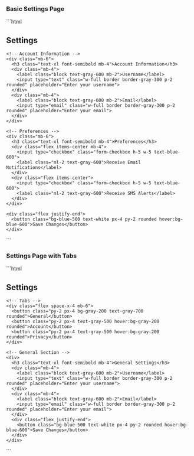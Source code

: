 
### Basic Settings Page

<BasicSettingsPage />
```html
<div class="min-h-screen bg-gray-100 p-8">
  <div class="max-w-xl mx-auto bg-white rounded-lg shadow-md p-6">
    <h2 class="text-2xl font-bold mb-6 text-gray-800">Settings</h2>
    
    <!-- Account Information -->
    <div class="mb-6">
      <h3 class="text-xl font-semibold mb-4">Account Information</h3>
      <div class="mb-4">
        <label class="block text-gray-600 mb-2">Username</label>
        <input type="text" class="w-full border border-gray-300 p-2 rounded" placeholder="Enter your username">
      </div>
      <div class="mb-4">
        <label class="block text-gray-600 mb-2">Email</label>
        <input type="email" class="w-full border border-gray-300 p-2 rounded" placeholder="Enter your email">
      </div>
    </div>

    <!-- Preferences -->
    <div class="mb-6">
      <h3 class="text-xl font-semibold mb-4">Preferences</h3>
      <div class="flex items-center mb-4">
        <input type="checkbox" class="form-checkbox h-5 w-5 text-blue-600">
        <label class="ml-2 text-gray-600">Receive Email Notifications</label>
      </div>
      <div class="flex items-center">
        <input type="checkbox" class="form-checkbox h-5 w-5 text-blue-600">
        <label class="ml-2 text-gray-600">Receive SMS Alerts</label>
      </div>
    </div>
    
    <div class="flex justify-end">
      <button class="bg-blue-500 text-white px-4 py-2 rounded hover:bg-blue-600">Save Changes</button>
    </div>
  </div>
</div>
```

### Settings Page with Tabs

<SettingsPagewithTabs />
```html
<div class="bg-gray-100 min-h-screen p-8">
  <div class="max-w-2xl mx-auto bg-white rounded-lg shadow-md p-6">
    <h2 class="text-2xl font-bold mb-6">Settings</h2>
    
    <!-- Tabs -->
    <div class="flex space-x-4 mb-6">
      <button class="py-2 px-4 bg-gray-200 text-gray-700 rounded">General</button>
      <button class="py-2 px-4 text-gray-500 hover:bg-gray-200 rounded">Account</button>
      <button class="py-2 px-4 text-gray-500 hover:bg-gray-200 rounded">Privacy</button>
    </div>
    
    <!-- General Section -->
    <div>
      <h3 class="text-xl font-semibold mb-4">General Settings</h3>
      <div class="mb-4">
        <label class="block text-gray-600 mb-2">Username</label>
        <input type="text" class="w-full border border-gray-300 p-2 rounded" placeholder="Enter your username">
      </div>
      <div class="mb-4">
        <label class="block text-gray-600 mb-2">Email</label>
        <input type="email" class="w-full border border-gray-300 p-2 rounded" placeholder="Enter your email">
      </div>
      <div class="flex justify-end">
        <button class="bg-blue-500 text-white px-4 py-2 rounded hover:bg-blue-600">Save Changes</button>
      </div>
    </div>
  </div>
</div>
```
